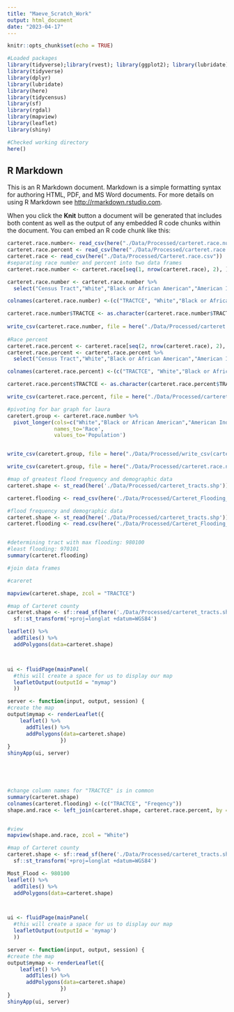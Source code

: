 ```yaml
---
title: "Maeve_Scratch_Work"
output: html_document
date: "2023-04-17"
---
```

```r
knitr::opts_chunk$set(echo = TRUE)

#Loaded packages
library(tidyverse);library(rvest); library(ggplot2); library(lubridate); library(here)
library(tidyverse)
library(dplyr)
library(lubridate)
library(here)
library(tidycensus)
library(sf)
library(rgdal)
library(mapview)
library(leaflet)
library(shiny)

#Checked working directory
here()
```

## R Markdown

This is an R Markdown document. Markdown is a simple formatting syntax for authoring HTML, PDF, and MS Word documents. For more details on using R Markdown see <http://rmarkdown.rstudio.com>.

When you click the **Knit** button a document will be generated that includes both content as well as the output of any embedded R code chunks within the document. You can embed an R code chunk like this:
```r
carteret.race.number<- read_csv(here("./Data/Processed/carteret.race.number.csv"))
carteret.race.percent <- read_csv(here("./Data/Processed/carteret.race.percent.csv"))
carteret.race <- read_csv(here("./Data/Processed/Carteret.race.csv"))
#separating race number and percent into two data frames
carteret.race.number <- carteret.race[seq(1, nrow(carteret.race), 2), ]

carteret.race.number <- carteret.race.number %>%
  select("Census Tract","White","Black or African American","American Indian and Alaska Native","Cherokee Tribal Grouping","Sioux Tribal Grouping","Asian")

colnames(carteret.race.number) <-(c("TRACTCE", "White","Black or African American","American Indian and Alaska Native","Cherokee Tribal Grouping","Sioux Tribal Grouping","Asian"))

carteret.race.number$TRACTCE <- as.character(carteret.race.number$TRACTCE)
 
write_csv(carteret.race.number, file = here("./Data/Processed/carteret.race.number.csv"))
 
#Race percent
carteret.race.percent <- carteret.race[seq(2, nrow(carteret.race), 2), ]
carteret.race.percent <- carteret.race.percent %>%
  select("Census Tract","White","Black or African American","American Indian and Alaska Native","Cherokee Tribal Grouping","Sioux Tribal Grouping","Asian")

colnames(carteret.race.percent) <-(c("TRACTCE", "White","Black or African American","American Indian and Alaska Native","Cherokee Tribal Grouping","Sioux Tribal Grouping","Asian"))

carteret.race.percent$TRACTCE <- as.character(carteret.race.percent$TRACTCE)

write_csv(carteret.race.percent, file = here("./Data/Processed/carteret.race.percent.csv"))

#pivoting for bar graph for laura
caretert.group <- carteret.race.number %>%
  pivot_longer(cols=c("White","Black or African American","American Indian and Alaska Native","Cherokee Tribal Grouping","Sioux Tribal Grouping","Asian",),
               names_to='Race',
               values_to='Population')


write_csv(caretert.group, file = here("./Data/Processed/write_csv(carteret.race.number.pivoted.csv"))

write_csv(caretert.group, file = here("./Data/Processed/carteret.race.number.pivoted.csv"))

```



```r

#map of greatest flood frequency and demographic data
carteret.shape <- st_read(here('./Data/Processed/carteret_tracts.shp'))

carteret.flooding <- read_csv(here('./Data/Processed/Carteret_Flooding_Processed.csv'))

#flood frequency and demographic data
carteret.shape <- st_read(here('./Data/Processed/carteret_tracts.shp'))
carteret.flooding <- read.csv(here("./Data/Processed/Carteret_Flooding_Processed.csv"))


#determining tract with max flooding: 980100
#least flooding: 970101
summary(carteret.flooding)

#join data frames

#careret

mapview(carteret.shape, zcol = "TRACTCE")

#map of Carteret county
carteret.shape <- sf::read_sf(here('./Data/Processed/carteret_tracts.shp')) %>%
  sf::st_transform('+proj=longlat +datum=WGS84')

leaflet() %>% 
  addTiles() %>% 
  addPolygons(data=carteret.shape)



ui <- fluidPage(mainPanel( 
  #this will create a space for us to display our map
  leafletOutput(outputId = "mymap") 
  ))

server <- function(input, output, session) {
#create the map
output$mymap <- renderLeaflet({
    leaflet() %>% 
      addTiles() %>% 
      addPolygons(data=carteret.shape)
                 })
}
shinyApp(ui, server)
  




#change column names for "TRACTCE" is in common
summary(carteret.shape)
colnames(carteret.flooding) <-(c("TRACTCE", "Freqency"))
shape.and.race <- left_join(carteret.shape, carteret.race.percent, by = "TRACTCE")


#view
mapview(shape.and.race, zcol = "White")

```


```r
#map of Carteret county
carteret.shape <- sf::read_sf(here('./Data/Processed/carteret_tracts.shp')) %>%
  sf::st_transform('+proj=longlat +datum=WGS84')

Most_Flood <- 980100
leaflet() %>% 
  addTiles() %>% 
  addPolygons(data=carteret.shape)



ui <- fluidPage(mainPanel( 
  #this will create a space for us to display our map
  leafletOutput(outputId = 'mymap') 
  ))

server <- function(input, output, session) {
#create the map
output$mymap <- renderLeaflet({
    leaflet() %>% 
      addTiles() %>% 
      addPolygons(data=carteret.shape)
                 })
}
shinyApp(ui, server)

```
